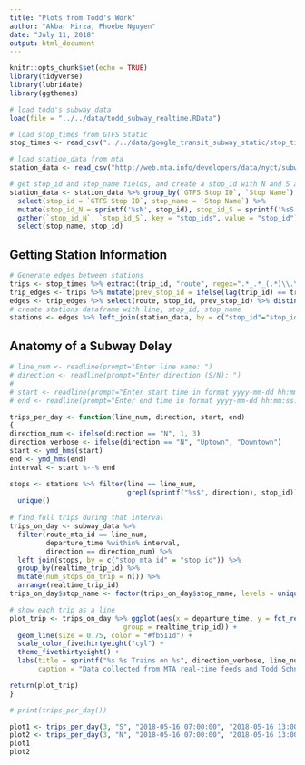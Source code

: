 ```yaml
---
title: "Plots from Todd's Work"
author: "Akbar Mirza, Phoebe Nguyen"
date: "July 11, 2018"
output: html_document
---
```


```r
knitr::opts_chunk$set(echo = TRUE)
library(tidyverse)
library(lubridate)
library(ggthemes)

# load todd's subway_data
load(file = "../../data/todd_subway_realtime.RData")

# load stop_times from GTFS Static
stop_times <- read_csv("../../data/google_transit_subway_static/stop_times.txt")

# load station_data from mta
station_data <- read_csv("http://web.mta.info/developers/data/nyct/subway/Stations.csv")

# get stop_id and stop_name fields, and create a stop_id with N and S appended
station_data <- station_data %>% group_by(`GTFS Stop ID`, `Stop Name`) %>%
  select(stop_id = `GTFS Stop ID`, stop_name = `Stop Name`) %>%
  mutate(stop_id_N = sprintf('%sN', stop_id), stop_id_S = sprintf('%sS', stop_id)) %>%
  gather(`stop_id_N`, `stop_id_S`, key = "stop_ids", value = "stop_id") %>%
  select(stop_name, stop_id)
```

## Getting Station Information

```r
# Generate edges between stations
trips <- stop_times %>% extract(trip_id, "route", regex=".*_.*_(.*)\\.\\..*", remove = FALSE)
trip_edges <- trips %>% mutate(prev_stop_id = ifelse(lag(trip_id) == trip_id, lag(stop_id), NA))
edges <- trip_edges %>% select(route, stop_id, prev_stop_id) %>% distinct()
# create stations dataframe with line, stop_id, stop_name
stations <- edges %>% left_join(station_data, by = c("stop_id"="stop_id")) %>% select(line=route, stop_id, stop_name)
```

## Anatomy of a Subway Delay

```r
# line_num <- readline(prompt="Enter line name: ")
# direction <- readline(prompt="Enter direction (S/N): ")
# 
# start <- readline(prompt="Enter start time in format yyyy-mm-dd hh:mm:ss: ")
# end <- readline(prompt="Enter end time in format yyyy-mm-dd hh:mm:ss: ")

trips_per_day <- function(line_num, direction, start, end)
{
direction_num <- ifelse(direction == "N", 1, 3)
direction_verbose <- ifelse(direction == "N", "Uptown", "Downtown")
start <- ymd_hms(start)
end <- ymd_hms(end)
interval <- start %--% end

stops <- stations %>% filter(line == line_num,
                             grepl(sprintf("%s$", direction), stop_id)) %>%
  unique()
  
# find full trips during that interval
trips_on_day <- subway_data %>%
  filter(route_mta_id == line_num,
         departure_time %within% interval,
         direction == direction_num) %>%
  left_join(stops, by = c("stop_mta_id" = "stop_id")) %>%
  group_by(realtime_trip_id) %>%
  mutate(num_stops_on_trip = n()) %>%
  arrange(realtime_trip_id)
trips_on_day$stop_name <- factor(trips_on_day$stop_name, levels = unique(stops$stop_name))

# show each trip as a line
plot_trip <- trips_on_day %>% ggplot(aes(x = departure_time, y = fct_rev(as.factor(stop_name)),
                            group = realtime_trip_id)) +
  geom_line(size = 0.75, color = "#fb511d") +
  scale_color_fivethirtyeight("cyl") +
  theme_fivethirtyeight() +
  labs(title = sprintf("%s %s Trains on %s", direction_verbose, line_num, as.Date(start)) ,
       caption = "Data collected from MTA real-time feeds and Todd Schneider")

return(plot_trip)
}

# print(trips_per_day())

plot1 <- trips_per_day(3, "S", "2018-05-16 07:00:00", "2018-05-16 13:00:00")
plot2 <- trips_per_day(3, "N", "2018-05-16 07:00:00", "2018-05-16 13:00:00")
plot1
plot2

```

